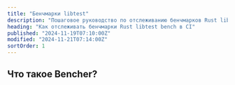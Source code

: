 ```yaml
---
title: "Бенчмарки libtest"
description: "Пошаговое руководство по отслеживанию бенчмарков Rust libtest bench в CI"
heading: "Как отслеживать бенчмарки Rust libtest bench в CI"
published: "2024-11-19T07:10:00Z"
modified: "2024-11-21T07:14:00Z"
sortOrder: 1
---
```



<Intro
  text="как выполнять бенчмаркинг кода на Rust с помощью libtest bench"
  url="/ru/learn/benchmarking/rust/libtest-bench/"
  name="libtest bench"
/>

## Что такое Bencher?

<BencherIntro />

<Steps
  adapter="rust_bench"
  url="/ru/docs/explanation/adapters/#-rust-bench"
/>

<RustBench />

<br />

<CallToAction />